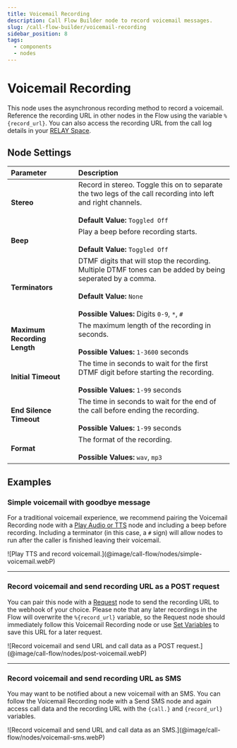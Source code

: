 ```yaml
---
title: Voicemail Recording
description: Call Flow Builder node to record voicemail messages.
slug: /call-flow-builder/voicemail-recording
sidebar_position: 8
tags:
  - components
  - nodes
---
```


# Voicemail Recording

This node uses the asynchronous recording method to record a voicemail.
Reference the recording URL in other nodes in the Flow using the variable `%{record_url}`.
You can also access the recording URL from the call log details in your [RELAY Space](https://my.signalwire.com?page=relay).


## **Node Settings**

| Parameter                    | Description                                                                                                                                                                                           |
|:-----------------------------|:------------------------------------------------------------------------------------------------------------------------------------------------------------------------------------------------------|
| **Stereo**                   | Record in stereo. Toggle this on to separate the two legs of the call recording into left and right channels.<br /><br />**Default Value:** `Toggled Off`                                             |
| **Beep**                     | Play a beep before recording starts. <br /><br />**Default Value:** `Toggled Off`                                                                                                                     |
| **Terminators**              | DTMF digits that will stop the recording. Multiple DTMF tones can be added by being seperated by a comma.<br /><br />**Default Value:** `None`<br /><br />**Possible Values:** Digits `0-9`, `*`, `#` |
| **Maximum Recording Length** | The maximum length of the recording in seconds.<br /><br /> **Possible Values:** `1-3600` seconds                                                                                                     |
| **Initial Timeout**          | The time in seconds to wait for the first DTMF digit before starting the recording.<br /><br />**Possible Values:** `1-99` seconds                                                                    |
| **End Silence Timeout**      | The time in seconds to wait for the end of the call before ending the recording.<br /><br />**Possible Values:** `1-99` seconds                                                                       |
| **Format**                   | The format of the recording.<br /><br />**Possible Values:** `wav`, `mp3`                                                                                                                             |


## **Examples**


### Simple voicemail with goodbye message

For a traditional voicemail experience, we recommend pairing the Voicemail Recording node with a 
[Play Audio or TTS](/call-flow-builder/play-audio-or-tts) node and including a beep before recording. 
Including a terminator (in this case, a `#` sign) will allow nodes to run after the caller is finished leaving their voicemail.

<Frame caption="Play TTS and record voicemail." ogImage>
![Play TTS and record voicemail.](@image/call-flow/nodes/simple-voicemail.webP)
</Frame>

---

### Record voicemail and send recording URL as a POST request

You can pair this node with a [Request](../request/index.mdx) node to send the recording URL to the webhook of your choice. 
Please note that any later recordings in the Flow will overwrite the `%{record_url}` variable,
so the Request node should immediately follow this Voicemail Recording node or use 
[Set Variables](../set_variables/index.mdx) to save this URL for a later request.

<Frame caption="Record voicemail and send URL and call data as a POST request.">
![Record voicemail and send URL and call data as a POST request.](@image/call-flow/nodes/post-voicemail.webP)
</Frame>

---

### Record voicemail and send recording URL as SMS

You may want to be notified about a new voicemail with an SMS. 
You can follow the Voicemail Recording node with a Send SMS node and again access call data and the recording URL with 
the `{call.}` and `{record_url}` variables.

<Frame caption="Record voicemail and send URL and call data as an SMS.">
![Record voicemail and send URL and call data as an SMS.](@image/call-flow/nodes/voicemail-sms.webP)
</Frame>
